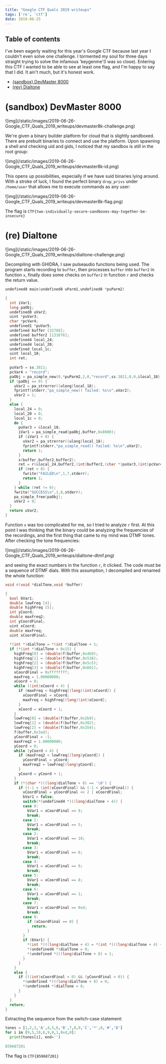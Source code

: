 ```yaml
---
title: "Google CTF Quals 2019 writeups"
tags: ['re', 'ctf']
date: 2019-06-25
---
```


## Table of contents

<TOCInline toc={props.toc} exclude="Table of Contents" toHeading={2} />

I've been eagerly waiting for this year's Google CTF because last year I couldn't even solve one challenge. I tormented my soul for three days straight trying to solve the infamous 'keygenme'(I was so close). Entering this CTF I wanted to be able to see at least one flag, and I'm happy to say that I did. It ain't much, but it's honest work.

- [(sandbox) DevMaster 8000](#sandbox-devmaster-8000)
- [(rev) Dialtone](#rev-dialtone)

# (sandbox) DevMaster 8000

<div>
![img](/static/images/2019-06-26-Google_CTF_Quals_2019_writeups/devmaster8k-challenge.png)
</div>

We're given a binary builder platform for cloud that is slightly sandboxed. There are prebuilt binaries to connect and use the platform. Upon spawning a shell and checking uid and gids, I noticed that my sandbox is still in the root group:

<div>
![img](/static/images/2019-06-26-Google_CTF_Quals_2019_writeups/devmaster8k-id.png)
</div>

This opens up possibilities, especially if we have suid binaries lying around. With a stroke of luck, I found the perfect binary `drop_privs` under `/home/user` that allows me to execute commands as any user:

<div>
![img](/static/images/2019-06-26-Google_CTF_Quals_2019_writeups/devmaster8k-flag.png)
</div>

The flag is `CTF{two-individually-secure-sandboxes-may-together-be-insecure}`

# (re) Dialtone

<div>
![img](/static/images/2019-06-26-Google_CTF_Quals_2019_writeups/dialtone-challenge.png)
</div>

Decompiling with GHIDRA, I saw pulseaudio functions being used. The program starts recording to `buffer`, then processes `buffer` into `buffer2` in function `x`, finally does some checks on `buffer2` in function `r` and checks the return value.

```c
undefined8 main(undefined8 uParm1,undefined8 *puParm2)

{
  int iVar1;
  long paObj;
  undefined8 uVar2;
  uint *puVar3;
  char *pcVar4;
  undefined1 *puVar5;
  undefined buffer [32768];
  undefined buffer2 [131076];
  undefined4 local_24;
  undefined4 local_20;
  undefined local_1c;
  uint local_18;
  int ret;
  
  puVar5 = ss.3811;
  pcVar4 = "record";
  paObj = pa_simple_new(0,*puParm2,2,0,"record",ss.3811,0,0,&local_18);
  if (paObj == 0) {
    uVar2 = pa_strerror((ulong)local_18);
    fprintf(stderr,"pa_simple_new() failed: %s\n",uVar2);
    uVar2 = 1;
  }
  else {
    local_24 = 0;
    local_20 = 0;
    local_1c = 0;
    do {
      puVar3 = &local_18;
      iVar1 = pa_simple_read(paObj,buffer,0x8000);
      if (iVar1 < 0) {
        uVar2 = pa_strerror((ulong)local_18);
        fprintf(stderr,"pa_simple_read() failed: %s\n",uVar2);
        return 1;
      }
      x(buffer,buffer2,buffer2);
      ret = r(&local_24,buffer2,(int)buffer2,(char *)puVar3,(int)pcVar4,(int)puVar5);
      if (ret < 0) {
        fwrite("FAILED\n",1,7,stderr);
        return 1;
      }
    } while (ret != 0);
    fwrite("SUCCESS\n",1,8,stderr);
    pa_simple_free(paObj);
    uVar2 = 0;
  }
  return uVar2;
}
```

Function `x` was too complicated for me, so I tried to analyze `r` first. At this point I was thinking that the binary could be analyzing the frequencies of the recordings, and the first thing that came to my mind was DTMF tones. After checking the tone frequencies:

<div>
![img](/static/images/2019-06-26-Google_CTF_Quals_2019_writeups/dialtone-dtmf.png)
</div>

and seeing the exact numbers in the function `r`, it clicked. The code must be a sequence of DTMF dials. With this assumption, I decompiled and renamed the whole function:

```c
void r(void *dialTone,void *buffer)

{
  bool bVar1;
  double lowFreq [4];
  double highFreq [5];
  int yCoord;
  double maxFreq2;
  int yCoordFinal;
  uint xCoord;
  double maxFreq;
  uint xCoordFinal;
  
  *(int *)dialTone = *(int *)dialTone + 1;
  if (*(int *)dialTone < 0x15) {
    highFreq[0] = (double)f(buffer,0x4b9);
    highFreq[1] = (double)f(buffer,0x538);
    highFreq[2] = (double)f(buffer,0x5c5);
    highFreq[3] = (double)f(buffer,0x661);
    xCoordFinal = 0xffffffff;
    maxFreq = 1.00000000;
    xCoord = 0;
    while ((int)xCoord < 4) {
      if (maxFreq < highFreq[(long)(int)xCoord]) {
        xCoordFinal = xCoord;
        maxFreq = highFreq[(long)(int)xCoord];
      }
      xCoord = xCoord + 1;
    }
    lowFreq[0] = (double)f(buffer,0x2b9);
    lowFreq[1] = (double)f(buffer,0x302);
    lowFreq[2] = (double)f(buffer,0x354);
    f(buffer,0x3ad);
    yCoordFinal = -1;
    maxFreq2 = 1.00000000;
    yCoord = 0;
    while (yCoord < 4) {
      if (maxFreq2 < lowFreq[(long)yCoord]) {
        yCoordFinal = yCoord;
        maxFreq2 = lowFreq[(long)yCoord];
      }
      yCoord = yCoord + 1;
    }
    if (*(char *)((long)dialTone + 8) == '\0') {
      if ((-1 < (int)xCoordFinal) && (-1 < yCoordFinal)) {
        xCoordFinal = yCoordFinal << 2 | xCoordFinal;
        bVar1 = false;
        switch(*(undefined4 *)((long)dialTone + 4)) {
        case 0:
          bVar1 = xCoordFinal == 9;
          break;
        case 1:
          bVar1 = xCoordFinal == 5;
          break;
        case 2:
          bVar1 = xCoordFinal == 10;
          break;
        case 3:
          bVar1 = xCoordFinal == 6;
          break;
        case 4:
          bVar1 = xCoordFinal == 9;
          break;
        case 5:
          bVar1 = xCoordFinal == 8;
          break;
        case 6:
          bVar1 = xCoordFinal == 1;
          break;
        case 7:
          bVar1 = xCoordFinal == 0xd;
          break;
        case 8:
          if (xCoordFinal == 0) {
            return;
          }
        }
        if (bVar1) {
          *(int *)((long)dialTone + 4) = *(int *)((long)dialTone + 4) + 1;
          *(undefined4 *)dialTone = 0;
          *(undefined *)((long)dialTone + 8) = 1;
        }
      }
    }
    else {
      if (((int)xCoordFinal < 0) && (yCoordFinal < 0)) {
        *(undefined *)((long)dialTone + 8) = 0;
        *(undefined4 *)dialTone = 0;
      }
    }
  }
  return;
}
```

Extracting the sequence from the switch-case statement:

```python
tones = [1,2,3,'A',4,5,6,'B',7,8,9,'C','*',0,'#','D']
for i in [9,5,10,6,9,8,1,0xd,0]:
  print(tones[i], end='')
 
859687201
```

The flag is `CTF{859687201}`